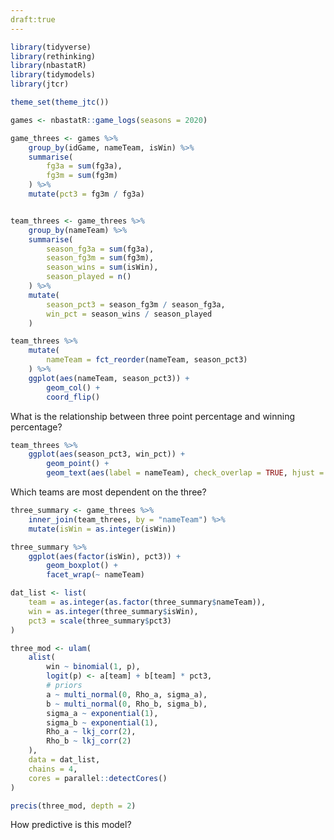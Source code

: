 ```yaml
---
draft:true
---
```


```r

library(tidyverse)
library(rethinking)
library(nbastatR)
library(tidymodels)
library(jtcr)

theme_set(theme_jtc())

games <- nbastatR::game_logs(seasons = 2020)

game_threes <- games %>%
    group_by(idGame, nameTeam, isWin) %>%
    summarise(
        fg3a = sum(fg3a),
        fg3m = sum(fg3m)
    ) %>%
    mutate(pct3 = fg3m / fg3a)


team_threes <- game_threes %>%
    group_by(nameTeam) %>%
    summarise(
        season_fg3a = sum(fg3a),
        season_fg3m = sum(fg3m),
        season_wins = sum(isWin),
        season_played = n()
    ) %>%
    mutate(
        season_pct3 = season_fg3m / season_fg3a,
        win_pct = season_wins / season_played
    )

team_threes %>%
    mutate(
        nameTeam = fct_reorder(nameTeam, season_pct3)
    ) %>%
    ggplot(aes(nameTeam, season_pct3)) +
        geom_col() +
        coord_flip()


```

What is the relationship between three point percentage and winning percentage? 

```r
team_threes %>%
    ggplot(aes(season_pct3, win_pct)) +
        geom_point() +
        geom_text(aes(label = nameTeam), check_overlap = TRUE, hjust = 1, vjust = 1) 
```

Which teams are most dependent on the three? 

```r

three_summary <- game_threes %>%
    inner_join(team_threes, by = "nameTeam") %>%
    mutate(isWin = as.integer(isWin))

three_summary %>%
    ggplot(aes(factor(isWin), pct3)) +
        geom_boxplot() +
        facet_wrap(~ nameTeam)

```
```r

dat_list <- list(
    team = as.integer(as.factor(three_summary$nameTeam)),
    win = as.integer(three_summary$isWin),
    pct3 = scale(three_summary$pct3)
)

three_mod <- ulam(
    alist(
        win ~ binomial(1, p),
        logit(p) <- a[team] + b[team] * pct3,
        # priors
        a ~ multi_normal(0, Rho_a, sigma_a),
        b ~ multi_normal(0, Rho_b, sigma_b),
        sigma_a ~ exponential(1),
        sigma_b ~ exponential(1),
        Rho_a ~ lkj_corr(2),
        Rho_b ~ lkj_corr(2)
    ),
    data = dat_list,
    chains = 4, 
    cores = parallel::detectCores()
)

precis(three_mod, depth = 2)

```

How predictive is this model? 




